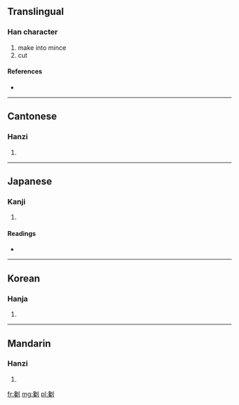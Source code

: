==Translingual==

===Han character===
{{Han char|rn=18|rad=刀|as=17|sn=19|four=2220<sub>0</sub>|canj=弓戈中弓 (NILN)}}

# make into mince
# cut

====References====
* {{Han ref|kx=0145.380|dkj=02273|dj=0327.190|hdz=10362.180|uh=5296|ud=21142|bh=F1ED|bd=61933}}

----

==Cantonese==

===Hanzi===
{{yue-hanzi|jyut=|y=chaam5}}

# {{defn|Cantonese|sort=刀17}}

----

==Japanese==

===Kanji===
{{ja-kanji|grade=|rs=刀17}}

# {{defn|Japanese|sort=刀17}}

====Readings====
* {{ja-readings|on=[[さん]] (san), [[ざん]] (zan)|kun=[[たつ]] (tatsu), [[けずる]] (kezuru)}}

----

==Korean==

===Hanja===
{{ko-hanja|hangeul=참|rv=cham|mr=ch'am}}

# {{defn|Korean|sort=刀17}}

----

==Mandarin==

===Hanzi===
{{cmn-hanzi|pin=[[chán]] ([[chan2]])|wg=ch'an<sup>2</sup>}}

# {{defn|Mandarin|sort=刀17}}

[[fr:劖]]
[[mg:劖]]
[[pl:劖]]